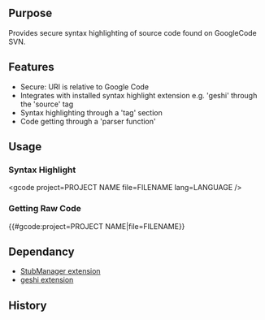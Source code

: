 {{Extension
|name        = GoogleCode
|status      = stable
|type1       = tag
|type2       = parser function
|author      = [[user:jldupont|Jean-Lou Dupont]]
|image       =
|version     = 1.0.0
|update      =
|mediawiki   = 1.10, 1.11
|download    = [http://mediawiki.googlecode.com/svn/tags/ SVN]
|readme      =
|changelog   = See SVN ($Id$)
|description = 
|parameters  =
|rights      =
|example     =
}}
== Purpose==
Provides secure syntax highlighting of source code found on GoogleCode SVN.

== Features ==
* Secure: URI is relative to Google Code
* Integrates with installed syntax highlight extension e.g. 'geshi' through the 'source' tag
* Syntax highlighting through a 'tag' section
* Code getting through a 'parser function'

== Usage ==
=== Syntax Highlight ===
<nowiki><gcode project=PROJECT NAME file=FILENAME lang=LANGUAGE /></nowiki>
=== Getting Raw Code ===
<nowiki>{{#gcode:project=PROJECT NAME|file=FILENAME}}</nowiki>

== Dependancy ==
* [[Extension:StubManager|StubManager extension]]
* [[Extension:Geshi|geshi extension]]
{{Pear|GoogleCode}}

== History ==
